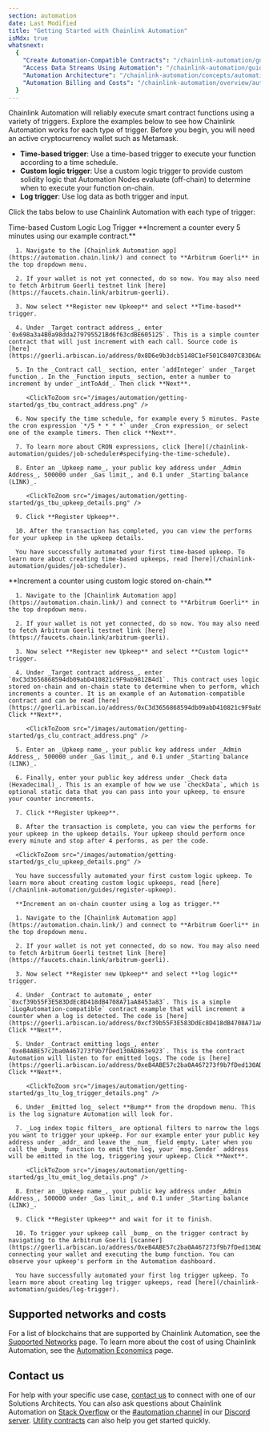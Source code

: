 ```yaml
---
section: automation
date: Last Modified
title: "Getting Started with Chainlink Automation"
isMdx: true
whatsnext:
  {
    "Create Automation-Compatible Contracts": "/chainlink-automation/guides/compatible-contracts",
    "Access Data Streams Using Automation": "/chainlink-automation/guides/streams-lookup",
    "Automation Architecture": "/chainlink-automation/concepts/automation-architecture",
    "Automation Billing and Costs": "/chainlink-automation/overview/automation-economics",
  }
---
```



Chainlink Automation will reliably execute smart contract functions using a variety of triggers. Explore the examples below to see how Chainlink Automation works for each type of trigger. Before you begin, you will need an active cryptocurrency wallet such as Metamask.

- **Time-based trigger**: Use a time-based trigger to execute your function according to a time schedule.
- **Custom logic trigger**: Use a custom logic trigger to provide custom solidity logic that Automation Nodes evaluate (off-chain) to determine when to execute your function on-chain.
- **Log trigger**: Use log data as both trigger and input.

Click the tabs below to use Chainlink Automation with each type of trigger:

<Tabs client:visible>
  <Fragment slot="tab.timeBased">Time-based</Fragment>
  <Fragment slot="tab.customLogic">Custom Logic</Fragment>
  <Fragment slot="tab.logTrigger">Log Trigger</Fragment>
  <Fragment slot="panel.timeBased">
      **Increment a counter every 5 minutes using our example contract.**

      1. Navigate to the [Chainlink Automation app](https://automation.chain.link/) and connect to **Arbitrum Goerli** in the top dropdown menu.

      2. If your wallet is not yet connected, do so now. You may also need to fetch Arbitrum Goerli testnet link [here](https://faucets.chain.link/arbitrum-goerli).

      3. Now select **Register new Upkeep** and select **Time-based** trigger.

      4. Under _Target contract address_, enter `0x698a3a4B0a98dda279795521Bd6f63cdBE605125`. This is a simple counter contract that will just increment with each call. Source code is [here](https://goerli.arbiscan.io/address/0x8D6e9b3dcb5148C1eF501C8407C83D6Aa9b7720e#code).

      5. In the _Contract call_ section, enter `addInteger` under _Target function_. In the _Function inputs_ section, enter a number to increment by under _intToAdd_. Then click **Next**.

         <ClickToZoom src="/images/automation/getting-started/gs_tbu_contract_address.png" />

      6. Now specify the time schedule, for example every 5 minutes. Paste the cron expression `*/5 * * * *` under _Cron expression_ or select one of the example timers. Then click **Next**.

      7. To learn more about CRON expressions, click [here](/chainlink-automation/guides/job-scheduler#specifying-the-time-schedule).

      8. Enter an _Upkeep name_, your public key address under _Admin Address_, 500000 under _Gas limit_, and 0.1 under _Starting balance (LINK)_.

         <ClickToZoom src="/images/automation/getting-started/gs_tbu_upkeep_details.png" />

      9. Click **Register Upkeep**.

      10. After the transaction has completed, you can view the performs for your upkeep in the upkeep details.

      You have successfully automated your first time-based upkeep. To learn more about creating time-based upkeeps, read [here](/chainlink-automation/guides/job-scheduler).

  </Fragment>
  <Fragment slot="panel.customLogic">
      **Increment a counter using custom logic stored on-chain.**

      1. Navigate to the [Chainlink Automation app](https://automation.chain.link/) and connect to **Arbitrum Goerli** in the top dropdown menu.

      2. If your wallet is not yet connected, do so now. You may also need to fetch Arbitrum Goerli testnet link [here](https://faucets.chain.link/arbitrum-goerli).

      3. Now select **Register new Upkeep** and select **Custom logic** trigger.

      4. Under _Target contract address_, enter `0xC3d3656868594db09abD410821c9F9ab9812B4d1`. This contract uses logic stored on-chain and on-chain state to determine when to perform, which increments a counter. It is an example of an Automation-compatible contract and can be read [here](https://goerli.arbiscan.io/address/0xC3d3656868594db09abD410821c9F9ab9812B4d1#code). Click **Next**.

         <ClickToZoom src="/images/automation/getting-started/gs_clu_contract_address.png" />

      5. Enter an _Upkeep name_, your public key address under _Admin Address_, 500000 under _Gas limit_, and 0.1 under _Starting balance (LINK)_.

      6. Finally, enter your public key address under _Check data (Hexadecimal)_. This is an example of how we use `checkData`, which is optional static data that you can pass into your upkeep, to ensure your counter increments.

      7. Click **Register Upkeep**.

      8. After the transaction is complete, you can view the performs for your upkeep in the upkeep details. Your upkeep should perform once every minute and stop after 4 performs, as per the code.

      <ClickToZoom src="/images/automation/getting-started/gs_clu_upkeep_details.png" />

      You have successfully automated your first custom logic upkeep. To learn more about creating custom logic upkeeps, read [here](/chainlink-automation/guides/register-upkeep).

  </Fragment>
  <Fragment slot="panel.logTrigger">

      **Increment an on-chain counter using a log as trigger.**

      1. Navigate to the [Chainlink Automation app](https://automation.chain.link/) and connect to **Arbitrum Goerli** in the top dropdown menu.

      2. If your wallet is not yet connected, do so now. You may also need to fetch Arbitrum Goerli testnet link [here](https://faucets.chain.link/arbitrum-goerli).

      3. Now select **Register new Upkeep** and select **log logic** trigger.

      4. Under _Contract to automate_, enter `0xcf39b55F3E583DdEc8D418dB4708A71aA8453a83`. This is a simple `iLogAutomation-compatible` contract example that will increment a counter when a log is detected. The code is [here](https://goerli.arbiscan.io/address/0xcf39b55F3E583DdEc8D418dB4708A71aA8453a83#code). Click **Next**.

      5. Under _Contract emitting logs_, enter `0xeB4ABE57c2ba0A467273f9b7fDed130AD863e923`. This is the contract Automation will listen to for emitted logs. The code is [here](https://goerli.arbiscan.io/address/0xeB4ABE57c2ba0A467273f9b7fDed130AD863e923#code). Click **Next**.

         <ClickToZoom src="/images/automation/getting-started/gs_ltu_log_trigger_details.png" />

      6. Under _Emitted log_ select **Bump** from the dropdown menu. This is the log signature Automation will look for.

      7. _Log index topic filters_ are optional filters to narrow the logs you want to trigger your upkeep. For our example enter your public key address under _addr_ and leave the _num_ field empty. Later when you call the _bump_ function to emit the log, your `msg.Sender` address will be emitted in the log, triggering your upkeep. Click **Next**.

         <ClickToZoom src="/images/automation/getting-started/gs_ltu_emit_log_details.png" />

      8. Enter an _Upkeep name_, your public key address under _Admin Address_, 500000 under _Gas limit_, and 0.1 under _Starting balance (LINK)_.

      9. Click **Register Upkeep** and wait for it to finish.

      10. To trigger your upkeep call _bump_ on the trigger contract by navigating to the Arbitrum Goerli [scanner](https://goerli.arbiscan.io/address/0xeB4ABE57c2ba0A467273f9b7fDed130AD863e923#writeContract), connecting your wallet and executing the bump function. You can observe your upkeep's perform in the Automation dashboard.

      You have successfully automated your first log trigger upkeep. To learn more about creating log trigger upkeeps, read [here](/chainlink-automation/guides/log-trigger).

  </Fragment>
</Tabs>

## Supported networks and costs

For a list of blockchains that are supported by Chainlink Automation, see the [Supported Networks](/chainlink-automation/overview/supported-networks) page. To learn more about the cost of using Chainlink Automation, see the [Automation Economics](/chainlink-automation/overview/automation-economics) page.

## Contact us

For help with your specific use case, [contact us](https://chain.link/contact?ref_id=Automation) to connect with one of our Solutions Architects. You can also ask questions about Chainlink Automation on [Stack Overflow](https://stackoverflow.com/questions/ask?tags=chainlink) or the [#automation channel](https://discord.com/channels/592041321326182401/821350860302581771) in our [Discord server](https://discord.gg/qj9qarT). [Utility contracts](/chainlink-automation/tutorials/eth-balance) can also help you get started quickly.
